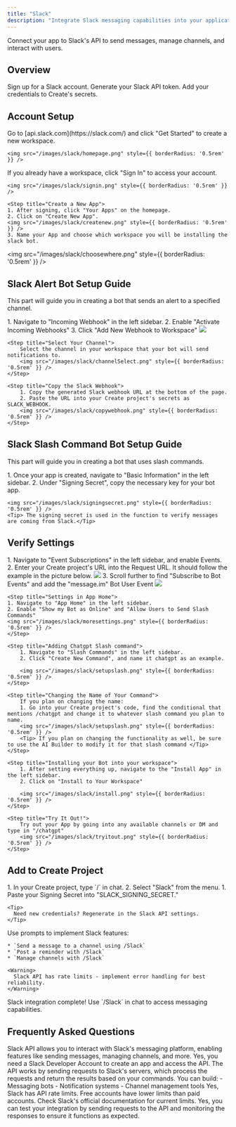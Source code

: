 ```yaml
---
title: "Slack"
description: "Integrate Slack messaging capabilities into your application"
---
```


Connect your app to Slack's API to send messages, manage channels, and interact with users.

## Overview

<CardGroup cols={2}>
  <Card title="Create Account" icon="user">
    Sign up for a Slack account.
  </Card>
  <Card title="Get API Key" icon="key">
    Generate your Slack API token.
  </Card>
  <Card title="Connect to Create" icon="plug">
    Add your credentials to Create's secrets.
  </Card>
</CardGroup>

## Account Setup

<Steps>
  <Step title="Create a Slack Workspace">
    Go to [api.slack.com](https://slack.com/) and click "Get Started" to create a new workspace.
    
    <img src="/images/slack/homepage.png" style={{ borderRadius: '0.5rem' }} />
  </Step>

  <Step title="Sign In">
    If you already have a workspace, click "Sign In" to access your account.
    
    <img src="/images/slack/signin.png" style={{ borderRadius: '0.5rem' }} />
  </Step>

    <Step title="Create a New App">
    1. After signing, click "Your Apps" on the homepage.   
    2. Click on "Create New App". 
    <img src="/images/slack/createnew.png" style={{ borderRadius: '0.5rem' }} />
    3. Name your App and choose which workspace you will be installing the slack bot.
<img src="/images/slack/choosewhere.png" style={{ borderRadius: '0.5rem' }} />
  </Step>
</Steps>

## Slack Alert Bot Setup Guide

This part will guide you in creating a bot that sends an alert to a specified channel.

<Steps>
    <Step title="Create a Slack Webhook">
        1. Navigate to "Incoming Webhook" in the left sidebar.
        2. Enable "Activate Incoming Webhooks"
        3. Click "Add New Webhook to Workspace"
        <img src="/images/slack/incomingWebhook.png" style={{ borderRadius: '0.5rem' }} />
    </Step>

    <Step title="Select Your Channel">
        Select the channel in your workspace that your bot will send notifications to.
        <img src="/images/slack/channelSelect.png" style={{ borderRadius: '0.5rem' }} />
    </Step>

    <Step title="Copy the Slack Webhook">
        1. Copy the generated Slack webhook URL at the bottom of the page.
        2. Paste the URL into your Create project's secrets as SLACK_WEBHOOK.
        <img src="/images/slack/copywebhook.png" style={{ borderRadius: '0.5rem' }} />
    </Step>
</Steps>

## Slack Slash Command Bot Setup Guide

This part will guide you in creating a bot that uses slash commands.

<Steps>
  <Step title="Finding Slack Signing Secret">
    1. Once your app is created, navigate to "Basic Information" in the left sidebar.
    2. Under "Signing Secret", copy the necessary key for your bot app.

    <img src="/images/slack/signingsecret.png" style={{ borderRadius: '0.5rem' }} />
    <Tip> The signing secret is used in the function to verify messages are coming from Slack.</Tip>
  </Step>
</Steps>

## Verify Settings
<Steps>
    <Step title="Verify your webhook url">
    1. Navigate to "Event Subscriptions" in the left sidebar, and enable Events.
    2. Enter your Create project's URL into the Request URL. It should follow the example in the picture below.
    <img src="/images/slack/eventsub.png" style={{ borderRadius: '0.5rem' }} />
    3. Scroll further to find "Subscribe to Bot Events" and add the "message.im" Bot User Event
    <img src="/images/slack/botevents.png" style={{ borderRadius: '0.5rem' }} />
    </Step>

    <Step title="Settings in App Home">
    1. Navigate to "App Home" in the left sidebar.
    2. Enable "Show my Bot as Online" and "Allow Users to Send Slash Commands"
    <img src="/images/slack/moresettings.png" style={{ borderRadius: '0.5rem' }} />
    </Step>

    <Step title="Adding Chatgpt Slash command">
        1. Navigate to "Slash Commands" in the left sidebar.
        2. Click "Create New Command", and name it chatgpt as an example.

        <img src="/images/slack/setupslash.png" style={{ borderRadius: '0.5rem' }} />
    </Step>

    <Step title="Changing the Name of Your Command">
        If you plan on changing the name:
        1. Go into your Create project's code, find the conditional that mentions /chatgpt and change it to whatever slash command you plan to name.
        <img src="/images/slack/setupslash.png" style={{ borderRadius: '0.5rem' }} />
        <Tip> If you plan on changing the functionality as well, be sure to use the AI Builder to modify it for that slash command </Tip>
    </Step>

    <Step title="Installing your Bot into your workspace">
        1. After setting everything up, navigate to the "Install App" in the left sidebar.
        2. Click on "Install to Your Workspace"

        <img src="/images/slack/install.png" style={{ borderRadius: '0.5rem' }} />
    </Step>

    <Step title="Try It Out!">
        Try out your App by going into any available channels or DM and type in "/chatgpt"
        <img src="/images/slack/tryitout.png" style={{ borderRadius: '0.5rem' }} />
    </Step>
</Steps>

## Add to Create Project

<Steps>
  <Step title="Add the Integration">
    1. In your Create project, type `/` in chat.
    2. Select "Slack" from the menu.
  </Step>

  <Step title="Add Your Credentials">
    1. Paste your Signing Secret into "SLACK_SIGNING_SECRET."
    
    <Tip>
      Need new credentials? Regenerate in the Slack API settings.
    </Tip>
  </Step>

  <Step title="Start Building">
    Use prompts to implement Slack features:
    
    * `Send a message to a channel using /Slack`
    * `Post a reminder with /Slack`
    * `Manage channels with /Slack`
    
    <Warning>
      Slack API has rate limits - implement error handling for best reliability.
    </Warning>
  </Step>
</Steps>

<Note type="success">
  Slack integration complete! Use `/Slack` in chat to access messaging capabilities.
</Note>

## Frequently Asked Questions

<AccordionGroup>
  <Accordion title="What is Slack API?">
    Slack API allows you to interact with Slack's messaging platform, enabling features like sending messages, managing channels, and more.
  </Accordion>

  <Accordion title="Do I need a Slack Developer Account?">
    Yes, you need a Slack Developer Account to create an app and access the API.
  </Accordion>

  <Accordion title="How does the API work?">
    The API works by sending requests to Slack's servers, which process the requests and return the results based on your commands.
  </Accordion>

  <Accordion title="What can I build with Slack integration?">
    You can build:
    - Messaging bots
    - Notification systems
    - Channel management tools
  </Accordion>

  <Accordion title="Are there usage limits?">
    Yes, Slack has API rate limits. Free accounts have lower limits than paid accounts. Check Slack's official documentation for current limits.
  </Accordion>

  <Accordion title="Can I test my Slack integration?">
    Yes, you can test your integration by sending requests to the API and monitoring the responses to ensure it functions as expected.
  </Accordion>
</AccordionGroup>
